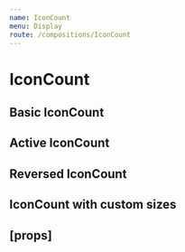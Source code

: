 ```yaml
---
name: IconCount
menu: Display
route: /compositions/IconCount
---
```



# IconCount

## Basic IconCount

<Playground>
  <ThemeWrapper>
    <IconCount label="Example" icon={BlobbrIcon} count={24} />
  </ThemeWrapper>
</Playground>

## Active IconCount

<Playground>
  <ThemeWrapper>
    <IconCount active label="Example" icon={BlobbrIcon} count={24} />
  </ThemeWrapper>
</Playground>

## Reversed IconCount

<Playground>
  <ThemeWrapper>
    <IconCount active label="Example" icon={CheckIcon} count={24} inline reverse />
  </ThemeWrapper>
</Playground>

## IconCount with custom sizes

<Playground>
  <ThemeWrapper>
    <Flex direction="row" justifyContent="space-betwee" wrap>
      <Rhythm m={2}>
        <IconCount label="Example" icon={BlobbrIcon} iconSize={16} count={24} typographySize="s" />
        <IconCount label="Example" icon={BlobbrIcon} iconSize={18} count={24} typographySize="m" />
        <IconCount label="Example" icon={BlobbrIcon} iconSize={20} count={24} typographySize="l" />
        <IconCount label="Example" icon={BlobbrIcon} iconSize={24} count={24} typographySize="xl" />
      </Rhythm>
    </Flex>
  </ThemeWrapper>
</Playground>

## \[props\]

<Props of={IconCount} />

